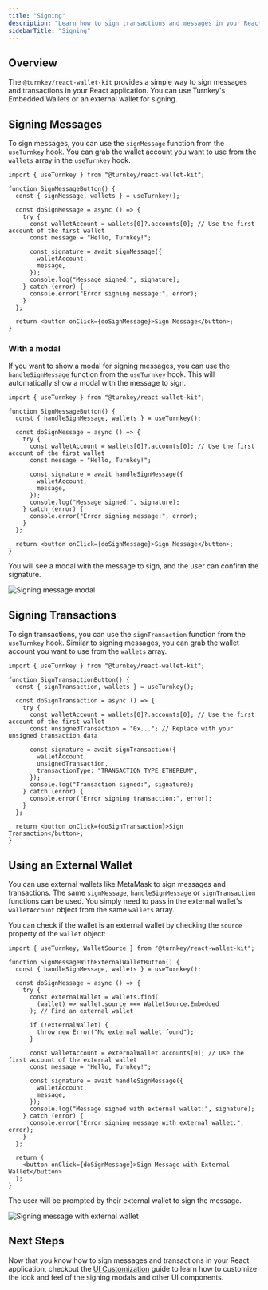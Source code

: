 ```yaml
---
title: "Signing"
description: "Learn how to sign transactions and messages in your React app using Turnkey's Embedded Wallets or an external browser wallet."
sidebarTitle: "Signing"
---
```


## Overview

The `@turnkey/react-wallet-kit` provides a simple way to sign messages and transactions in your React application. You can use Turnkey's Embedded Wallets or an external wallet for signing.

## Signing Messages

To sign messages, you can use the `signMessage` function from the `useTurnkey` hook. You can grab the wallet account you want to use from the `wallets` array in the `useTurnkey` hook.

```tsx
import { useTurnkey } from "@turnkey/react-wallet-kit";

function SignMessageButton() {
  const { signMessage, wallets } = useTurnkey();

  const doSignMessage = async () => {
    try {
      const walletAccount = wallets[0]?.accounts[0]; // Use the first account of the first wallet
      const message = "Hello, Turnkey!";

      const signature = await signMessage({
        walletAccount,
        message,
      });
      console.log("Message signed:", signature);
    } catch (error) {
      console.error("Error signing message:", error);
    }
  };

  return <button onClick={doSignMessage}>Sign Message</button>;
}
```

### With a modal

If you want to show a modal for signing messages, you can use the `handleSignMessage` function from the `useTurnkey` hook. This will automatically show a modal with the message to sign.

```tsx
import { useTurnkey } from "@turnkey/react-wallet-kit";

function SignMessageButton() {
  const { handleSignMessage, wallets } = useTurnkey();

  const doSignMessage = async () => {
    try {
      const walletAccount = wallets[0]?.accounts[0]; // Use the first account of the first wallet
      const message = "Hello, Turnkey!";

      const signature = await handleSignMessage({
        walletAccount,
        message,
      });
      console.log("Message signed:", signature);
    } catch (error) {
      console.error("Error signing message:", error);
    }
  };

  return <button onClick={doSignMessage}>Sign Message</button>;
}
```

You will see a modal with the message to sign, and the user can confirm the signature.

<img
  src="/images/sdks/img/react/sign-component.png"
  alt="Signing message modal"
/>

## Signing Transactions

To sign transactions, you can use the `signTransaction` function from the `useTurnkey` hook. Similar to signing messages, you can grab the wallet account you want to use from the `wallets` array.

```tsx
import { useTurnkey } from "@turnkey/react-wallet-kit";

function SignTransactionButton() {
  const { signTransaction, wallets } = useTurnkey();

  const doSignTransaction = async () => {
    try {
      const walletAccount = wallets[0]?.accounts[0]; // Use the first account of the first wallet
      const unsignedTransaction = "0x..."; // Replace with your unsigned transaction data

      const signature = await signTransaction({
        walletAccount,
        unsignedTransaction,
        transactionType: "TRANSACTION_TYPE_ETHEREUM",
      });
      console.log("Transaction signed:", signature);
    } catch (error) {
      console.error("Error signing transaction:", error);
    }
  };

  return <button onClick={doSignTransaction}>Sign Transaction</button>;
}
```

## Using an External Wallet

You can use external wallets like MetaMask to sign messages and transactions. The same `signMessage`, `handleSignMessage` or `signTransaction` functions can be used. You simply need to pass in the external wallet's `walletAccount` object from the same `wallets` array.

You can check if the wallet is an external wallet by checking the `source` property of the `wallet` object:

```tsx
import { useTurnkey, WalletSource } from "@turnkey/react-wallet-kit";

function SignMessageWithExternalWalletButton() {
  const { handleSignMessage, wallets } = useTurnkey();

  const doSignMessage = async () => {
    try {
      const externalWallet = wallets.find(
        (wallet) => wallet.source === WalletSource.Embedded
      ); // Find an external wallet

      if (!externalWallet) {
        throw new Error("No external wallet found");
      }

      const walletAccount = externalWallet.accounts[0]; // Use the first account of the external wallet
      const message = "Hello, Turnkey!";

      const signature = await handleSignMessage({
        walletAccount,
        message,
      });
      console.log("Message signed with external wallet:", signature);
    } catch (error) {
      console.error("Error signing message with external wallet:", error);
    }
  };

  return (
    <button onClick={doSignMessage}>Sign Message with External Wallet</button>
  );
}
```

The user will be prompted by their external wallet to sign the message.

<img
  src="/images/sdks/img/react/sign-external.png"
  alt="Signing message with external wallet"
/>

## Next Steps

Now that you know how to sign messages and transactions in your React application, checkout the [UI Customization](/sdks/react/ui-customization) guide to learn how to customize the look and feel of the signing modals and other UI components.

